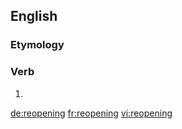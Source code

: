 ==English==

===Etymology===
{{confix|re|open|ing}}

===Verb===
{{en-verb form}}

# {{present participle of|reopen}}

[[de:reopening]]
[[fr:reopening]]
[[vi:reopening]]